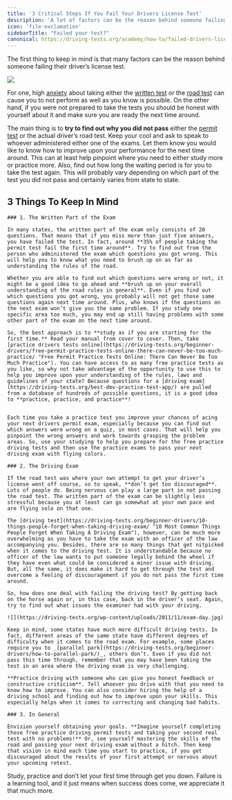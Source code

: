 ```yaml
---
title: '3 Critical Steps If You Fail Your Drivers License Test'
description: 'A lot of factors can be the reason behind someone failing their drivers license test.  Go through our guide carefully to be ready for the next DMV visit.'
icon: 'file-exclamation'
sidebarTitle: "Failed your test?"
canonical: https://driving-tests.org/academy/how-to/failed-drivers-license-test
---
```



The first thing to keep in mind is that many factors can be the reason behind someone failing their driver’s license test.

![](https://driving-tests.org/wp-content/uploads/2011/11/sad-teenager.jpg)

For one, high [anxiety](https://driving-tests.org/beginner-drivers/overcome-permit-test-anxiety/ "7 Tips to Overcome Anxiety for Your Permit Test") about taking either the [written test](https://driving-tests.org/beginner-drivers/you-can-do-it-how-to-pass-a-dmv-driving-test-on-your-first-attempt/ "How To Pass A DMV Driving Test On Your FIRST Attempt") or the [road test](https://driving-tests.org/beginner-drivers/how-to-pass-your-driving-test-the-first-time/ "How to Pass Your Driving Test the First Time") can cause you to not perform as well as you know is possible. On the other hand, if you were not prepared to take the tests you should be honest with yourself about it and make sure you are ready the next time around.

The main thing is to **try to find out why you did not pass** either the [permit test](https://driving-tests.org/learners-permit/) or the actual driver’s road test. Keep your cool and ask to speak to whoever administered either one of the exams. Let them know you would like to know how to improve upon your performance for the next time around. This can at least help pinpoint where you need to either study more or practice more. Also, find out how long the waiting period is for you to take the test again. This will probably vary depending on which part of the test you did not pass and certainly varies from state to state.

## 3 Things To Keep In Mind
    
    ### 1. The Written Part of the Exam
    
    In many states, the written part of the exam only consists of 20 questions. That means that if you miss more than just five answers, you have failed the test. In fact, around **35% of people taking the permit test fail the first time around**. Try to find out from the person who administered the exam which questions you got wrong. This will help you to know what you need to brush up on as far as understanding the rules of the road.
    
    Whether you are able to find out which questions were wrong or not, it might be a good idea to go ahead and **brush up on your overall understanding of the road rules in general**. Even if you find out which questions you got wrong, you probably will not get those same questions again next time around. Plus, who knows if the questions on the next exam won’t give you the same problem. If you study one specific area too much, you may end up still having problems with some other part of the exam on the next time around.
    
    So, the best approach is to **study as if you are starting for the first time.** Read your manual from cover to cover. Then, take [practice drivers tests online](https://driving-tests.org/beginner-drivers/free-permit-practice-tests-online-there-can-never-be-too-much-practice/ "Free Permit Practice Tests Online: There Can Never Be Too Much Practice"). You can have access to as many free practice tests as you like, so why not take advantage of the opportunity to use this to help you improve upon your understanding of the rules, laws and guidelines of your state? Because questions for a [driving exam](https://driving-tests.org/best-dmv-practice-test-app/) are pulled from a database of hundreds of possible questions, it is a good idea to **practice, practice, and practice**!
    
    
    Each time you take a practice test you improve your chances of acing your next drivers permit exam, especially because you can find out which answers were wrong on a quiz, in most cases. That will help you pinpoint the wrong answers and work towards grasping the problem areas. So, use your studying to help you prepare for the free practice driving tests and then use the practice exams to pass your next driving exam with flying colors.
    
    ### 2. The Driving Exam
    
    If the road test was where your own attempt to get your driver’s license went off course, so to speak, **don’t get too discouraged**. Lots of people do. Being nervous can play a large part in not passing the road test. The written part of the exam can be slightly less stressful because you at least can go somewhat at your own pace and are flying solo on that one.
    
    The [driving test](https://driving-tests.org/beginner-drivers/10-things-people-forget-when-taking-driving-exam/ "10 Most Common Things People Forget When Taking A Driving Exam"), however, can be much more overwhelming as you have to take the exam with an officer of the law accompanying you. Besides, there are so many things that get nitpicked when it comes to the driving test. It is understandable because no officer of the law wants to put someone legally behind the wheel if they have even what could be considered a minor issue with driving. But, all the same, it does make it hard to get through the test and overcome a feeling of discouragement if you do not pass the first time around.
    
    So, how does one deal with failing the driving test? By getting back on the horse again or, in this case, back in the driver’s seat. Again, try to find out what issues the examiner had with your driving.
    
    ![](https://driving-tests.org/wp-content/uploads/2011/11/exam-day.jpg)
    
    Keep in mind, some states have much more difficult driving tests. In fact, different areas of the same state have different degrees of difficulty when it comes to the road exam. For example, some places require you to _[parallel park](https://driving-tests.org/beginner-drivers/how-to-parallel-park/)_, others don’t. Even if you did not pass this time through, remember that you may have been taking the test in an area where the driving exam is very challenging.
    
    **Practice driving with someone who can give you honest feedback or constructive criticism**. Tell whoever you drive with that you need to know how to improve. You can also consider hiring the help of a driving school and finding out how to improve upon your skills. This especially helps when it comes to correcting and changing bad habits.
    
    ### 3. In General
    
    Envision yourself obtaining your goals. **Imagine yourself completing those free practice driving permit tests and taking your second real test with no problems!** Or, see yourself mastering the skills of the road and passing your next driving exam without a hitch. Then keep that vision in mind each time you start to practice, if you get discouraged about the results of your first attempt or nervous about your upcoming retest.
    
Study, practice and don’t let your first time through get you down. Failure is a learning tool, and it just means when success does come, we appreciate it that much more.